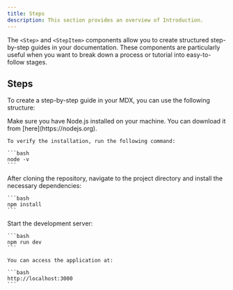 ```yaml
---
title: Steps
description: This section provides an overview of Introduction.
---
```


The `<Step>` and `<StepItem>` components allow you to create structured step-by-step guides in your documentation. These components are particularly useful when you want to break down a process or tutorial into easy-to-follow stages.

## Steps

To create a step-by-step guide in your MDX, you can use the following structure:

<Step>
  <StepItem title="Install Node.js">
    Make sure you have Node.js installed on your machine. You can download it from [here](https://nodejs.org).
    
    To verify the installation, run the following command:

    ```bash
    node -v
    ```
  </StepItem>

  <StepItem title="Install Dependencies">
    After cloning the repository, navigate to the project directory and install the necessary dependencies:

    ```bash
    npm install
    ```
  </StepItem>

  <StepItem title="Run the Project">
    Start the development server:

    ```bash
    npm run dev
    ```

    You can access the application at:

    ```bash
    http://localhost:3000
    ```
  </StepItem>
</Step>